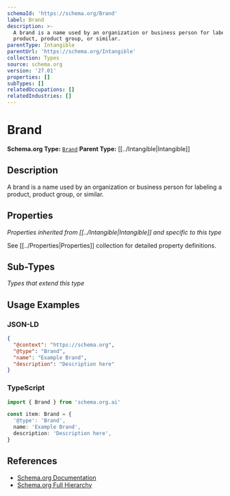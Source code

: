```yaml
---
schemaId: 'https://schema.org/Brand'
label: Brand
description: >-
  A brand is a name used by an organization or business person for labeling a
  product, product group, or similar.
parentType: Intangible
parentUrl: 'https://schema.org/Intangible'
collection: Types
source: schema.org
version: '27.01'
properties: []
subTypes: []
relatedOccupations: []
relatedIndustries: []
---
```

# Brand

**Schema.org Type:** [`Brand`](https://schema.org/Brand)
**Parent Type:** [[../Intangible|Intangible]]

## Description

A brand is a name used by an organization or business person for labeling a product, product group, or similar.

## Properties

*Properties inherited from [[../Intangible|Intangible]] and specific to this type*

See [[../Properties|Properties]] collection for detailed property definitions.

## Sub-Types

*Types that extend this type*

## Usage Examples

### JSON-LD

```json
{
  "@context": "https://schema.org",
  "@type": "Brand",
  "name": "Example Brand",
  "description": "Description here"
}
```

### TypeScript

```typescript
import { Brand } from 'schema.org.ai'

const item: Brand = {
  '@type': 'Brand',
  name: 'Example Brand',
  description: 'Description here',
}
```

## References

- [Schema.org Documentation](https://schema.org/Brand)
- [Schema.org Full Hierarchy](https://schema.org/docs/full.html)
